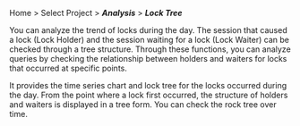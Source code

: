 Home > Select Project > **_Analysis_** > **_Lock Tree_**

<InDoc product='cubrid,postgreslq,postgresql-v1,oracle'>

You can analyze the trend of locks during the day. The session that caused a lock (Lock Holder) and the session waiting for a lock (Lock Waiter) can be checked through a tree structure. Through these functions, you can analyze queries by checking the relationship between holders and waiters for locks that occurred at specific points.

</InDoc>

<Xclude product='cubrid,postgreslq,postgresql-v1,oracle'>

It provides the time series chart and lock tree for the locks occurred during the day. From the point where a lock first occurred, the structure of holders and waiters is displayed in a tree form. You can check the rock tree over time.

</Xclude>
